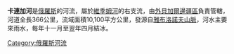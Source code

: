 '''卡連加河'''是[[俄羅斯|俄羅斯]]的河流，屬於[[維季姆河|維季姆河]]的右支流，由[[外貝加爾邊疆區|外貝加爾邊疆區]]負責管轄，河道全長366公里，流域面積10,100平方公里，發源自[[雅布洛諾夫山脈|雅布洛諾夫山脈]]，河水主要來雨水，每年十一月至翌年四月結冰。

{{Russia-geo-stub}}
[[Category:俄羅斯河流|Category:俄羅斯河流]]